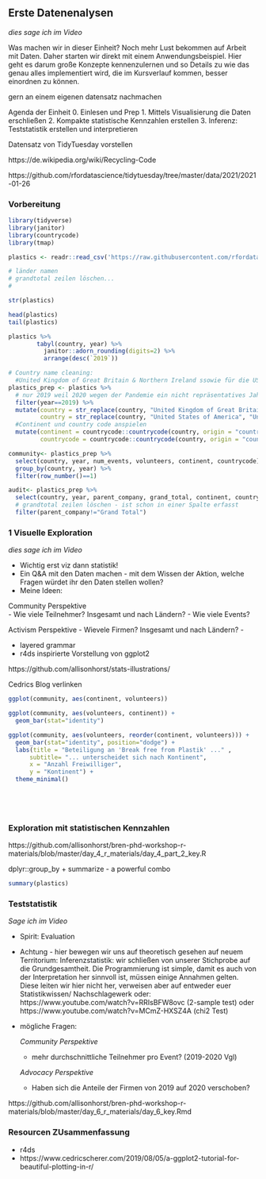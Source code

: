 ## Erste Datenenalysen

*dies sage ich im Video*

Was machen wir in dieser Einheit? Noch mehr Lust bekommen auf Arbeit mit Daten. Daher starten wir direkt mit einem Anwendungsbeispiel. Hier geht es darum große Konzepte kennenzulernen und so Details zu wie das genau alles implementiert wird, die im Kursverlauf kommen, besser einordnen zu können.

gern an einem eigenen datensatz nachmachen

Agenda der Einheit
0. Einlesen und Prep 
1. Mittels Visualisierung die Daten erschließen
2. Kompakte statistische Kennzahlen erstellen
3. Inferenz: Teststatistik erstellen und interpretieren

Datensatz von TidyTuesday vorstellen

https://de.wikipedia.org/wiki/Recycling-Code

https://github.com/rfordatascience/tidytuesday/tree/master/data/2021/2021-01-26


### Vorbereitung
``` r

library(tidyverse) 
library(janitor)
library(countrycode)
library(tmap)

```



``` r

plastics <- readr::read_csv('https://raw.githubusercontent.com/rfordatascience/tidytuesday/master/data/2021/2021-01-26/plastics.csv')


```


``` r

# länder namen
# grandtotal zeilen löschen...
# 

```

``` r

str(plastics)

```

``` r
head(plastics)
tail(plastics)
```



``` r
plastics %>%
        tabyl(country, year) %>%
          janitor::adorn_rounding(digits=2) %>%
          arrange(desc(`2019`))
```


``` r


# Country name cleaning: 
  #United Kingdom of Great Britain & Northern Ireland ssowie für die USA
plastics_prep <- plastics %>%
  # nur 2019 weil 2020 wegen der Pandemie ein nicht repräsentatives Jahr ist
  filter(year==2019) %>%
  mutate(country = str_replace(country, "United Kingdom of Great Britain & Northern Ireland", "United Kingdom"),
         country = str_replace(country, "United States of America", "United States")) %>%
  #Continent und country code anspielen
  mutate(continent = countrycode::countrycode(country, origin = "country.name", destination = "continent"),
         countrycode = countrycode::countrycode(country, origin = "country.name", destination = "iso3c"))

``` 

``` r

community<- plastics_prep %>%
  select(country, year, num_events, volunteers, continent, countrycode) %>%
  group_by(country, year) %>%
  filter(row_number()==1)

``` 

``` r

audit<- plastics_prep %>%
  select(country, year, parent_company, grand_total, continent, countrycode) %>%
  # grandtotal zeilen löschen - ist schon in einer Spalte erfasst
  filter(parent_company!="Grand Total")

``` 




### 1 Visuelle Exploration 


*dies sage ich im Video*

- Wichtig erst viz dann statistik!
- Ein Q&A mit den Daten machen - mit dem Wissen der Aktion, welche Fragen würdet ihr den Daten stellen wollen?
- Meine Ideen:

Community Perspektive  
  - Wie viele Teilnehmer? Insgesamt und nach Ländern?
  - Wie viele Events?

Activism Perspektive
  - Wievele Firmen? Insgesamt und nach Ländern?
  - 
  
- layered grammar
- r4ds inspirierte Vorstellung von ggplot2

https://github.com/allisonhorst/stats-illustrations/

Cedrics Blog verlinken


```r
ggplot(community, aes(continent, volunteers))
```


```r
ggplot(community, aes(volunteers, continent)) +
  geom_bar(stat="identity")
```


```r
ggplot(community, aes(volunteers, reorder(continent, volunteers))) +
  geom_bar(stat="identity", position="dodge") +
  labs(title = "Beteiligung an 'Break free from Plastik' ..." ,
      subtitle= "... unterscheidet sich nach Kontinent",
      x = "Anzahl Freiwilliger",
      y = "Kontinent") +
  theme_minimal()
  
```
```r


  
```


```r


  
```

```r


  
```

### Exploration mit statistischen Kennzahlen

https://github.com/allisonhorst/bren-phd-workshop-r-materials/blob/master/day_4_r_materials/day_4_part_2_key.R

dplyr::group_by + summarize - a powerful combo

```r
summary(plastics)
```


### Teststatistik 

*Sage ich im Video*

- Spirit: Evaluation
- Achtung - hier bewegen wir uns auf theoretisch gesehen auf neuem Territorium: Inferenzstatistik: wir schließen von unserer Stichprobe auf die Grundgesamtheit. Die Programmierung ist simple, damit es auch von der Interpretation her sinnvoll ist, müssen einige Annahmen gelten. Diese leiten wir hier nicht her, verweisen aber auf entweder euer Statistikwissen/ Nachschlagewerk oder: https://www.youtube.com/watch?v=RRIsBFW8ovc (2-sample test) oder https://www.youtube.com/watch?v=MCmZ-HXSZ4A (chi2 Test)
- mögliche Fragen:
  
  *Community Perspektive*
  - mehr durchschnittliche Teilnehmer pro Event? (2019-2020 Vgl)
  
  *Advocacy Perspektive*
  - Haben sich die Anteile der Firmen von 2019 auf 2020 verschoben?
  
https://github.com/allisonhorst/bren-phd-workshop-r-materials/blob/master/day_6_r_materials/day_6_key.Rmd


### Resourcen ZUsammenfassung

- r4ds
- https://www.cedricscherer.com/2019/08/05/a-ggplot2-tutorial-for-beautiful-plotting-in-r/